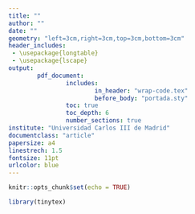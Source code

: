 ```yaml
---
title: ""
author: ""
date: ""
geometry: "left=3cm,right=3cm,top=3cm,bottom=3cm"
header_includes:
 - \usepackage{longtable}
 - \usepackage{lscape}
output: 
        pdf_document:
                includes:
                        in_header: "wrap-code.tex"
                        before_body: "portada.sty"
                toc: true
                toc_depth: 6
                number_sections: true
institute: "Universidad Carlos III de Madrid"
documentclass: "article"
papersize: a4
linestrech: 1.5
fontsize: 11pt
urlcolor: blue
---
```


```r
knitr::opts_chunk$set(echo = TRUE)
```

```r
library(tinytex)
```


\begin{center}
\begin{tabular}{ |c|c|c|c|c|c|c| } 
\hline
\textbf{Ajuste hiper-par}           & \textbf{KNN}          & \textbf{Cubist}      &\textbf{rpart}      &\textbf{Regresión}      &\textbf{SVM lineal}      &\textbf{SVM radial} \\
 \hline \hline 
 Sin & `r 20` & `r 20` & `r 20` & `r 20` & `r 20` & `r 20` 
 
 \\
 \hline
\end{tabular}
\end{center}
